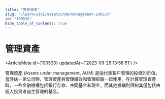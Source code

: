 ```yaml
---
title: "管理資產"
slug: "/learn/wiki/assetsundermanagement-100530"
id: "100530"
hide_table_of_contents: true
---
```



# 管理資產

<ArticleMeta id={100530} updatedAt={'2023-09-26 13:58:51'} />
<div className='border-solid border-b border-t-0 my-4 border-[var(--ifm-color-gray-300)]' />

管理資產 (Assets under management, AUM) 是指代表客户管理的投資的市值。當評估一家公司時，管理資產與管理績效和管理經驗一起使用。在計算管理資產時，一些金融機構包括銀行存款、共同基金和現金，而其他機構則限制其僅包括由個人投資者自主管理的基金。
